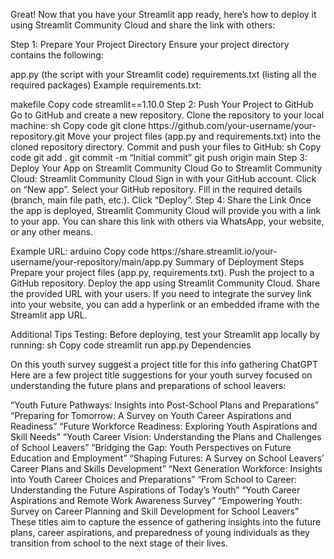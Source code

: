 Great! Now that you have your Streamlit app ready, here’s how to deploy it using Streamlit Community Cloud and share the link with others:

Step 1: Prepare Your Project Directory
Ensure your project directory contains the following:

app.py (the script with your Streamlit code)
requirements.txt (listing all the required packages)
Example requirements.txt:

makefile
Copy code
streamlit==1.10.0
Step 2: Push Your Project to GitHub
Go to GitHub and create a new repository.
Clone the repository to your local machine:
sh
Copy code
git clone https://github.com/your-username/your-repository.git
Move your project files (app.py and requirements.txt) into the cloned repository directory.
Commit and push your files to GitHub:
sh
Copy code
git add .
git commit -m "Initial commit"
git push origin main
Step 3: Deploy Your App on Streamlit Community Cloud
Go to Streamlit Community Cloud: Streamlit Community Cloud
Sign in with your GitHub account.
Click on "New app".
Select your GitHub repository.
Fill in the required details (branch, main file path, etc.).
Click "Deploy".
Step 4: Share the Link
Once the app is deployed, Streamlit Community Cloud will provide you with a link to your app. You can share this link with others via WhatsApp, your website, or any other means.

Example URL:
arduino
Copy code
https://share.streamlit.io/your-username/your-repository/main/app.py
Summary of Deployment Steps
Prepare your project files (app.py, requirements.txt).
Push the project to a GitHub repository.
Deploy the app using Streamlit Community Cloud.
Share the provided URL with your users.
If you need to integrate the survey link into your website, you can add a hyperlink or an embedded iframe with the Streamlit app URL.

Additional Tips
Testing: Before deploying, test your Streamlit app locally by running:
sh
Copy code
streamlit run app.py
Dependencies

On this youth survey suggest a project title for this info gathering
ChatGPT
Here are a few project title suggestions for your youth survey focused on understanding the future plans and preparations of school leavers:

"Youth Future Pathways: Insights into Post-School Plans and Preparations"
"Preparing for Tomorrow: A Survey on Youth Career Aspirations and Readiness"
"Future Workforce Readiness: Exploring Youth Aspirations and Skill Needs"
"Youth Career Vision: Understanding the Plans and Challenges of School Leavers"
"Bridging the Gap: Youth Perspectives on Future Education and Employment"
"Shaping Futures: A Survey on School Leavers' Career Plans and Skills Development"
"Next Generation Workforce: Insights into Youth Career Choices and Preparations"
"From School to Career: Understanding the Future Aspirations of Today's Youth"
"Youth Career Aspirations and Remote Work Awareness Survey"
"Empowering Youth: Survey on Career Planning and Skill Development for School Leavers"
These titles aim to capture the essence of gathering insights into the future plans, career aspirations, and preparedness of young individuals as they transition from school to the next stage of their lives.






